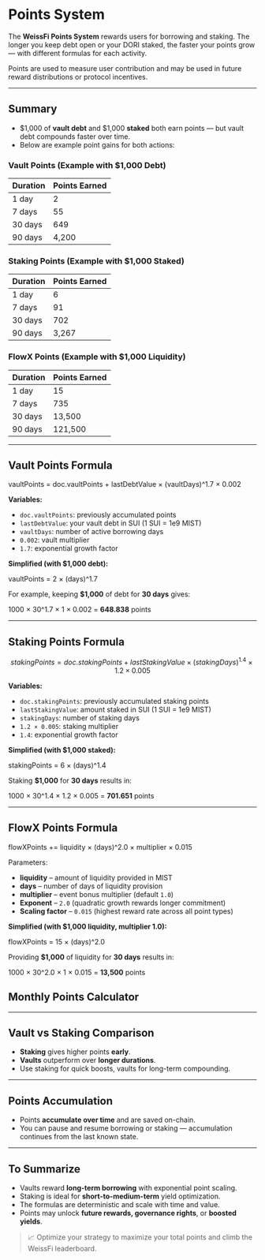 # Points System


The **WeissFi Points System** rewards users for borrowing and staking. The longer you keep debt open or your DORI staked, the faster your points grow — with different formulas for each activity.

Points are used to measure user contribution and may be used in future reward distributions or protocol incentives.

---

## Summary

- $1,000 of **vault debt** and $1,000 **staked** both earn points — but vault debt compounds faster over time.
- Below are example point gains for both actions:

### Vault Points (Example with $1,000 Debt)

| Duration | Points Earned |
|----------|----------------|
| 1 day    | 2              |
| 7 days   | 55             |
| 30 days  | 649            |
| 90 days  | 4,200          |

### Staking Points (Example with $1,000 Staked)

| Duration | Points Earned |
|----------|----------------|
| 1 day    | 6              |
| 7 days   | 91             |
| 30 days  | 702            |
| 90 days  | 3,267          |

### FlowX Points (Example with $1,000 Liquidity)

| Duration | Points Earned |
|----------|----------------|
| 1 day    | 15             |
| 7 days   | 735            |
| 30 days  | 13,500         |
| 90 days  | 121,500        |

---

## Vault Points Formula

vaultPoints = doc.vaultPoints + lastDebtValue × (vaultDays)^1.7 × 0.002

**Variables:**

- `doc.vaultPoints`: previously accumulated points  
- `lastDebtValue`: your vault debt in SUI (1 SUI = 1e9 MIST)
- `vaultDays`: number of active borrowing days  
- `0.002`: vault multiplier  
- `1.7`: exponential growth factor  

**Simplified (with $1,000 debt):**

vaultPoints = 2 × (days)^1.7

For example, keeping **$1,000** of debt for **30 days** gives:

1000 × 30^1.7 × 1 × 0.002 = **648.838** points

---

## Staking Points Formula

$$
stakingPoints = doc.stakingPoints + lastStakingValue × (stakingDays)^1.4 × 1.2 × 0.005
$$

**Variables:**

- `doc.stakingPoints`: previously accumulated staking points  
- `lastStakingValue`: amount staked in SUI (1 SUI = 1e9 MIST)
- `stakingDays`: number of staking days  
- `1.2 × 0.005`: staking multiplier  
- `1.4`: exponential growth factor  

**Simplified (with $1,000 staked):**

stakingPoints = 6 × (days)^1.4

Staking **$1,000** for **30 days** results in:

1000 × 30^1.4 × 1.2 × 0.005 = **701.651** points

---

## FlowX Points Formula

flowXPoints += liquidity × (days)^2.0 × multiplier × 0.015

Parameters:
- **liquidity** – amount of liquidity provided in MIST
- **days** – number of days of liquidity provision
- **multiplier** – event bonus multiplier (default `1.0`)
- **Exponent** – `2.0` (quadratic growth rewards longer commitment)
- **Scaling factor** – `0.015` (highest reward rate across all point types)

**Simplified (with $1,000 liquidity, multiplier 1.0):**

flowXPoints = 15 × (days)^2.0

Providing **$1,000** of liquidity for **30 days** results in:

1000 × 30^2.0 × 1 × 0.015 = **13,500** points

## Monthly Points Calculator


<PointsCalculator />


---

## Vault vs Staking Comparison

- **Staking** gives higher points **early**.
- **Vaults** outperform over **longer durations**.
- Use staking for quick boosts, vaults for long-term compounding.

---

## Points Accumulation

- Points **accumulate over time** and are saved on-chain.
- You can pause and resume borrowing or staking — accumulation continues from the last known state.

---

## To Summarize

- Vaults reward **long-term borrowing** with exponential point scaling.
- Staking is ideal for **short-to-medium-term** yield optimization.
- The formulas are deterministic and scale with time and value.
- Points may unlock **future rewards, governance rights**, or **boosted yields**.

> 📈 Optimize your strategy to maximize your total points and climb the WeissFi leaderboard.

